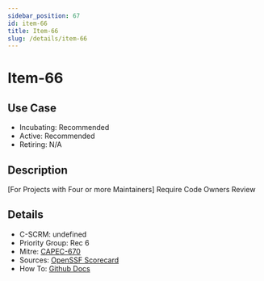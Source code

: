 ```yaml
---
sidebar_position: 67
id: item-66
title: Item-66
slug: /details/item-66
---
```


# Item-66

## Use Case

- Incubating: Recommended
- Active: Recommended
- Retiring: N/A

## Description

[For Projects with Four or more Maintainers] Require Code Owners Review

## Details

- C-SCRM: undefined
- Priority Group: Rec 6
- Mitre: [CAPEC-670](https://capec.mitre.org/data/definitions/670.html)
- Sources: [OpenSSF Scorecard](https://github.com/ossf/scorecard/blob/main/docs/checks.md#code-review)
- How To: [Github Docs](https://docs.github.com/en/code-security/secret-scanning/about-secret-scanning)

